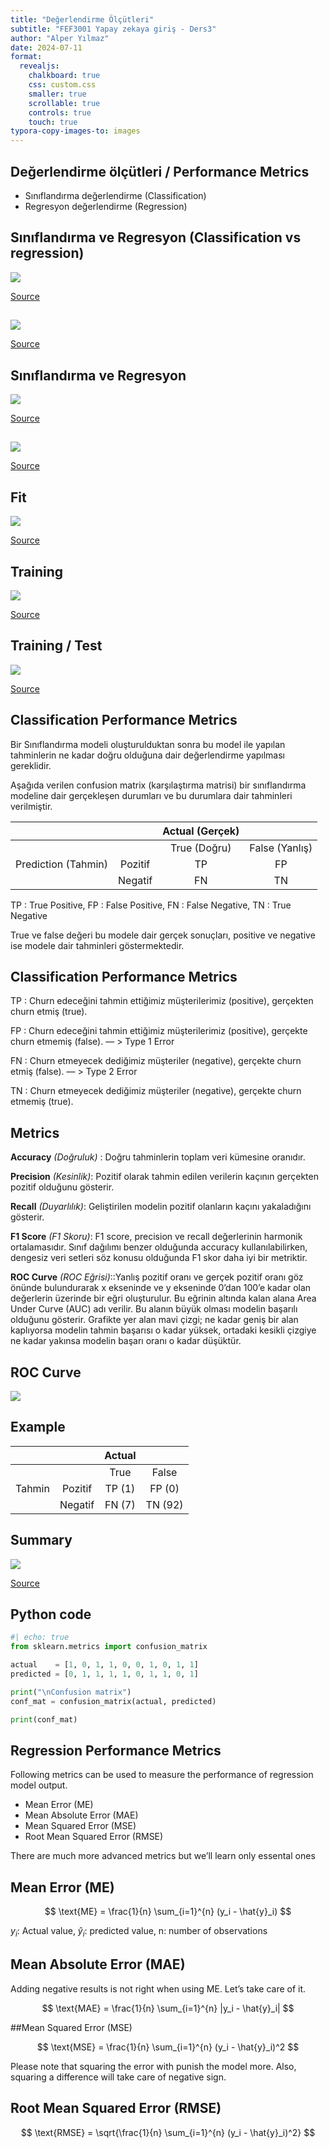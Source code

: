```yaml
---
title: "Değerlendirme Ölçütleri"
subtitle: "FEF3001 Yapay zekaya giriş - Ders3"
author: "Alper Yılmaz"
date: 2024-07-11
format:
  revealjs:
    chalkboard: true
    css: custom.css
    smaller: true
    scrollable: true
    controls: true
    touch: true
typora-copy-images-to: images
---
```


## Değerlendirme ölçütleri / Performance Metrics

* Sınıflandırma değerlendirme (Classification)
* Regresyon değerlendirme (Regression)



## Sınıflandırma ve Regresyon (Classification vs regression)

![](attachments/1677785069046.png)

[Source](https://www.linkedin.com/pulse/aipart3regression-vs-classification-models-arnab-mukherjee)

##

![](attachments/Screenshot-2023-05-02-at-9.57.48-AM.png)

[Source](https://acua.qcri.org/blog/comparing-the-results-classification-vs-regression-models-in-machine-learning/)

## Sınıflandırma ve Regresyon

![](attachments/regression-data-vs-classification-data.png)

[Source](https://www.sharpsightlabs.com/blog/regression-vs-classification/)

##  

![](attachments/1CbxJX9DXjxx17X4NupHrtw.webp)

[Source](https://medium.com/@Nichu55/understanding-the-difference-between-regression-and-classification-c96862d7f4b0)

## Fit

![](attachments/1718273106637.svg)

[Source](https://www.mathworks.com/discovery/overfitting.html)

## Training

![](attachments/2_train-test-split.jpg)

[Source](https://builtin.com/data-science/train-test-split)

## Training / Test

![](attachments/1_train-test-split_0.jpg)

[Source](https://builtin.com/data-science/train-test-split)



## Classification Performance Metrics

Bir Sınıflandırma modeli oluşturulduktan sonra bu model ile yapılan tahminlerin ne kadar doğru olduğuna dair değerlendirme yapılması gereklidir\.

Aşağıda verilen confusion matrix \(karşılaştırma matrisi\) bir sınıflandırma modeline dair gerçekleşen durumları ve bu durumlara dair tahminleri verilmiştir\.

|                     |         | Actual (Gerçek) |                |
| :-----------------: | :-----: | :-------------: | :------------: |
|                     |         |  True (Doğru)   | False (Yanlış) |
| Prediction (Tahmin) | Pozitif |       TP        |       FP       |
|                     | Negatif |       FN        |       TN       |

TP : True Positive, FP : False Positive, FN : False Negative, TN : True Negative

True ve false değeri bu modele dair gerçek sonuçları\, positive ve negative ise modele dair tahminleri göstermektedir\.

## Classification Performance Metrics

TP : Churn edeceğini tahmin ettiğimiz müşterilerimiz \(positive\)\, gerçekten churn etmiş \(true\)\.

FP : Churn edeceğini tahmin ettiğimiz müşterilerimiz \(positive\)\, gerçekte churn etmemiş \(false\)\. — > Type 1 Error

FN : Churn etmeyecek dediğimiz müşteriler \(negative\)\, gerçekte churn etmiş \(false\)\. — > Type 2 Error

TN : Churn etmeyecek dediğimiz müşteriler \(negative\)\, gerçekte churn etmemiş \(true\)\.

## Metrics

**Accuracy**  *(Doğruluk)* : Doğru tahminlerin toplam veri kümesine oranıdır.

**Precision** *(Kesinlik)*: Pozitif olarak tahmin edilen verilerin kaçının gerçekten pozitif olduğunu gösterir.

**Recall**  *(Duyarlılık)*: Geliştirilen modelin pozitif olanların kaçını yakaladığını  gösterir.

**F1 Score** *(F1 Skoru)*: F1 score, precision ve recall değerlerinin harmonik ortalamasıdır. Sınıf dağılımı benzer olduğunda accuracy kullanılabilirken, dengesiz veri setleri söz konusu olduğunda F1 skor daha iyi bir metriktir.

**ROC Curve** *(ROC Eğrisi)*::Yanlış pozitif oranı ve gerçek pozitif oranı göz önünde bulundurarak x ekseninde ve y ekseninde 0'dan 100'e kadar olan değerlerin üzerinde bir eğri oluşturulur. Bu eğrinin altında kalan alana Area Under Curve (AUC) adı verilir. Bu alanın büyük olması modelin başarılı olduğunu gösterir. Grafikte yer alan mavi çizgi; ne kadar geniş bir alan kaplıyorsa modelin tahmin başarısı o kadar yüksek, ortadaki kesikli çizgiye ne kadar yakınsa modelin başarı oranı o kadar düşüktür.

## ROC Curve

![](images/hafta2_De%C4%9Ferlendirme%C3%96l%C3%A7%C3%BCtleri0.png)

## Example

|        |         | Actual |         |
| :----: | :-----: | :----: | :-----: |
|        |         |  True  |  False  |
| Tahmin | Pozitif | TP (1) | FP (0)  |
|        | Negatif | FN (7) | TN (92) |



## Summary

![](attachments/1QAlFTwg8Q1qbKSIXYU5eew.png)

[Source](https://python.plainenglish.io/demystifying-performance-metrics-illuminating-machine-learning-model-evaluation-in-8977e10e87e9)

## Python code


```python
#| echo: true
from sklearn.metrics import confusion_matrix

actual    = [1, 0, 1, 1, 0, 0, 1, 0, 1, 1]
predicted = [0, 1, 1, 1, 1, 0, 1, 1, 0, 1]

print("\nConfusion matrix")
conf_mat = confusion_matrix(actual, predicted) 

print(conf_mat)
```

## Regression Performance Metrics

Following metrics can be used to measure the performance of regression model output.

* Mean Error (ME)
* Mean Absolute Error (MAE)
* Mean Squared Error (MSE)
* Root Mean Squared Error (RMSE)

There are much more advanced metrics but we'll learn only essental ones



## Mean Error (ME)

$$ \text{ME} = \frac{1}{n} \sum_{i=1}^{n} (y_i - \hat{y}_i) $$

$y_i$:  Actual value, $\hat{y}_i$: predicted value, n: number of observations

## Mean Absolute Error (MAE)

Adding negative results is not right when using ME. Let's take care of it.

$$ \text{MAE} = \frac{1}{n} \sum_{i=1}^{n} |y_i - \hat{y}_i| $$

##Mean Squared Error (MSE)

$$ \text{MSE} = \frac{1}{n} \sum_{i=1}^{n} (y_i - \hat{y}_i)^2 $$

Please note that squaring the error with punish the model more. Also, squaring a difference will take care of negative sign.

## Root Mean Squared Error (RMSE)

$$ \text{RMSE} = \sqrt{\frac{1}{n} \sum_{i=1}^{n} (y_i - \hat{y}_i)^2} $$

## 



